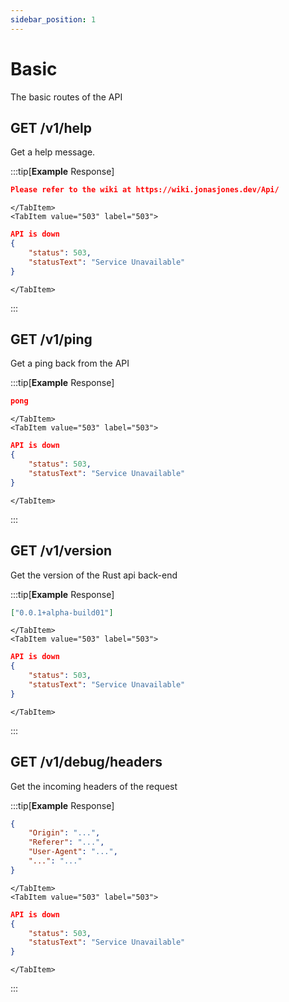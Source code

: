 ```yaml
---
sidebar_position: 1
---
```



# Basic
The basic routes of the API

## GET /v1/help
Get a help message.

:::tip[**Example** Response]
<Tabs>
    <TabItem value="200" label="200">
```json
Please refer to the wiki at https://wiki.jonasjones.dev/Api/
```
    </TabItem>
    <TabItem value="503" label="503">
```json
API is down
{
    "status": 503,
    "statusText": "Service Unavailable"
}
```
    </TabItem>
</Tabs>
:::


## GET /v1/ping
Get a ping back from the API

:::tip[**Example** Response]
<Tabs>
    <TabItem value="200" label="200">
```json
pong
```
    </TabItem>
    <TabItem value="503" label="503">
```json
API is down
{
    "status": 503,
    "statusText": "Service Unavailable"
}
```
    </TabItem>
</Tabs>
:::

## GET /v1/version
Get the version of the Rust api back-end

:::tip[**Example** Response]
<Tabs>
    <TabItem value="200" label="200">
```json
["0.0.1+alpha-build01"]
```
    </TabItem>
    <TabItem value="503" label="503">
```json
API is down
{
    "status": 503,
    "statusText": "Service Unavailable"
}
```
    </TabItem>
</Tabs>
:::

## GET /v1/debug/headers
Get the incoming headers of the request

:::tip[**Example** Response]
<Tabs>
    <TabItem value="200" label="200">
```json
{
    "Origin": "...",
    "Referer": "...",
    "User-Agent": "...",
    "...": "..."
}
```
    </TabItem>
    <TabItem value="503" label="503">
```json
API is down
{
    "status": 503,
    "statusText": "Service Unavailable"
}
```
    </TabItem>
</Tabs>
:::